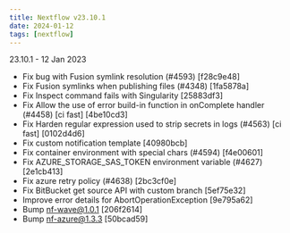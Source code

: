 ```yaml
---
title: Nextflow v23.10.1
date: 2024-01-12
tags: [nextflow]
---
```


23.10.1 - 12 Jan 2023 
- Fix bug with Fusion symlink resolution (#4593) [f28c9e48]
- Fix Fusion symlinks when publishing files (#4348) [1fa5878a]
- Fix Inspect command fails with Singularity [25883df3]
- Fix Allow the use of error build-in function in onComplete handler (#4458) [ci fast] [4be10cd3]
- Fix Harden regular expression used to strip secrets in logs (#4563) [ci fast] [0102d4d6]
- Fix custom notification template [40980bcb]
- Fix container environment with special chars (#4594) [f4e00601]
- Fix AZURE_STORAGE_SAS_TOKEN environment variable (#4627) [2e1cb413]
- Fix azure retry policy (#4638) [2bc3cf0e]
- Fix BitBucket get source API with custom branch [5ef75e32]
- Improve error details for AbortOperationException [9e795a62]
- Bump nf-wave@1.0.1 [206f2614]
- Bump nf-azure@1.3.3 [50bcad59]
